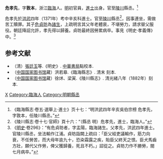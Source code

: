 '''危孝先'''，字'''敦本'''，浙江[[臨海|臨海]]人。[[明|明]]初官員，[[進士|進士]]出身。官至[[陵川|陵川]]縣丞。<ref>《臨海縣志·卷五·選舉上·進士》页十七：“明洪武四年辛亥吳伯宗榜 危孝先，字敦本，任陵川縣丞。”</ref>

危孝先於[[洪武|洪武]]四年（1371年）考中辛亥科進士。官至[[陵川|陵川]]縣丞<ref>《陵川縣志·卷十七·官師》頁十六：“（縣丞 明）危孝先，進士，臨海人。”</ref>，因事連坐，需做苦工贖罪。其子[[危貞昉|危貞昉]]為[[諸生|諸生]]，上疏明言其父年老體衰，不堪勞力，請求替父服役。朝廷降詔允許，孝先得以歸養。貞昉最終因勞累病卒。事見《明史·孝義傳》中。<ref>《[[明史|明史]]·卷296》：“有危貞昉者，字孟陽，臨海諸生。父孝先，洪武四年進士。官陵川縣丞，坐法輸作江浦。貞昉詣闕上疏曰：「臣父絓吏議輸作，筋力向衰，不任勞苦，而大母年逾九十，恐染霜露之疾，貽臣父終天之恨。臣犬馬齒方壯，願代父作勞，俾父獲歸養，死且不朽。」詔從之。貞昉力作不勝勞，閱七月病卒。”</ref>

==参考文献==
{{wikisource|明史/卷296}}
{{reflist}}
*（清）[[張廷玉|張廷玉]]等.《明史》. [[中華書局|中華書局]]點校本.
*（[[中国国家图书馆|中国国家图书馆]]藏）洪若皋.《臨海縣志》. 清末 刻本.
*（[[中国国家图书馆|中国国家图书馆]]藏）徐炢、梁寅.《陵川縣志》. 清光緒八年（1882年）刻本.

{{洪武四年辛亥科殿試金榜}}

{{Authority control}}

{{DEFAULTSORT:Wei危}}

[[Category:危姓|X]]
[[Category:臨海人|Category:臨海人]]
[[Category:明朝縣丞|Category:明朝縣丞]]


{{明朝人物小作品}}